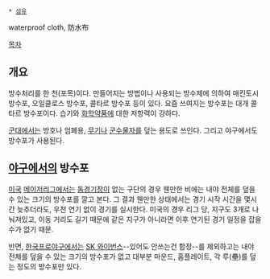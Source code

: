  * [[섬유]]

waterproof cloth, 防水布 
 
[[목차]]
== 개요 ==
방수처리를 한 천(포목)이다. 만들어지는 방법이나 사용되는 방수제에 의하여 매킨토시 방수포, 오일클로스 방수포, 콜타르 방수포 등이 있다. 요즘 쓰여지는 방수포는 대개 콜타르 방수포이다. 습기와 [[화학]]약품에 대한 저항력이 강하다.

[[군대]]에서는 방호나 엄폐용, [[무기]]나 [[군수]]물자를 덮는 용도로 쓰인다. 그리고 야구에서도 방수포가 사용된다.

== [[야구]]에서의 방수포 ==
[[미국]] [[메이저리그]]에서는 [[돔경기장]]이 없는 구단의 경우 웬만한 비에는 내야 전체를 덮을 수 있는 크기의 방수포를 깔고 본다. 그 결과 웬만한 상태에서는 경기 시작 시간을 몇시간 늦추더라도, 우천 연기 없이 경기를 실시한다. 미국의 경우 리그 당, 지구도 3개로 나눠져있고, 이동 거리도 길기 때문에 같은 지구가 아니라면 이후 연기된 경기 일정을 잡을 수가 없기 때문.

반면, [[한국프로야구]]에서는 [[SK 와이번스]]--있어도 안쓰는건 함정--를 제외하고는 내야 전체를 덮을 수 있는 크기의 방수포가 없고 대부분 마운드, 홈플레이트, 각 루(壘)를 덮는 정도의 방수포만 있다.

